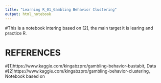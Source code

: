 ```yaml
---
title: "Learning R_01_Gambling Behavior Clustering"
output: html_notebook
---
```


#This is a notebook intering based on [2], the main target it is learing and practice R.







# REFERENCES
#[1]https://www.kaggle.com/kingabzpro/gambling-behavior-bustabit, Data
#[2]https://www.kaggle.com/kingabzpro/gambling-behavior-clustering, Notebook based on